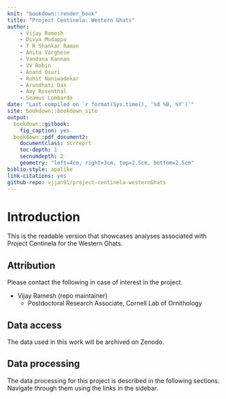 ```yaml
--- 
knit: "bookdown::render_book"
title: "Project Centinela: Western Ghats"
author:
    - Vijay Ramesh
    - Divya Mudappa
    - T R Shankar Raman
    - Anita Varghese
    - Vandana Kannan
    - VV Robin
    - Anand Osuri
    - Rohit Naniwadekar
    - Arundhati Das
    - Amy Rosenthal
    - Seamus Lombardo
date: "Last compiled on `r format(Sys.time(), '%d %B, %Y')`"
site: bookdown::bookdown_site
output: 
  bookdown::gitbook:
    fig_caption: yes
  bookdown::pdf_document2:
    documentclass: scrreprt
    toc-depth: 1
    secnumdepth: 2
    geometry: "left=4cm, right=3cm, top=2.5cm, bottom=2.5cm"
biblio-style: apalike
link-citations: yes
github-repo: vjjan91/project-centinela-westernGhats
---
```


# Introduction  

This is the readable version that showcases analyses associated with Project Centinela for the Western Ghats.  

## Attribution  

Please contact the following in case of interest in the project.  

- Vijay Ramesh (repo maintainer)
    - Postdoctoral Research Associate, Cornell Lab of Ornithology  

## Data access  

The data used in this work will be archived on Zenodo.  

## Data processing  

The data processing for this project is described in the following sections. Navigate through them using the links in the sidebar.      
